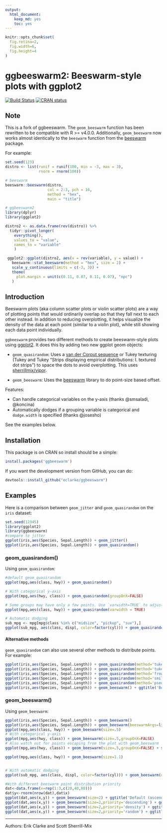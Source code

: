 ```yaml
---
output: 
  html_document: 
    keep_md: yes
    toc: yes
---
```

```r
knitr::opts_chunk$set(
  fig.retina=2,
  fig.width=6,
  fig.height=4
)
```

# ggbeeswarm2: Beeswarm-style plots with ggplot2

[![Build Status](https://travis-ci.org/eclarke/ggbeeswarm.svg?branch=master)](https://travis-ci.org/eclarke/ggbeeswarm)
[![CRAN status](https://www.r-pkg.org/badges/version/ggbeeswarm)](https://cran.r-project.org/package=ggbeeswarm)

## Note

This is a fork of ggbeeswarm. The `geom_beeswarm` function has been rewritten to
be compatible with R >= v4.0.0. Additionally, `geom_beeswarm` now works almost 
identically to the `beeswarm` function from the 
[beeswarm](https://cran.r-project.org/web/packages/beeswarm/index.html) package.

For example:

```r
set.seed(123)
distro <- list(runif = runif(100, min = -3, max = 3), 
               rnorm = rnorm(100))

# beeswarm
beeswarm::beeswarm(distro, 
                   col = 2:3, pch = 16,
                   method = "hex",
                   main = "title")

# ggbeeswarm2
library(dplyr)
library(ggplot2)

distro2 <- as.data.frame(rev(distro)) %>% 
  tidyr::pivot_longer(
    everything(), 
    values_to = "value", 
    names_to = "variable"
    )

 ggplot2::ggplot(distro2, aes(x = rev(variable), y = value)) + 
   beeswarm::stat_beeswarm(method = "hex", size = 2) + 
   scale_y_continuous(limits = c(-3, 3)) + 
   theme(
     plot.margin = unit(c(0.11, 0.07, 0.11, 0.07), "npc")
   )
```


## Introduction
Beeswarm plots (aka column scatter plots or violin scatter plots) are a way of plotting points that would ordinarily overlap so that they fall next to each other instead. In addition to reducing overplotting, it helps visualize the density of the data at each point (similar to a violin plot), while still showing each data point individually.

`ggbeeswarm` provides two different methods to create beeswarm-style plots using [ggplot2](http://ggplot2.org). It does this by adding two new ggplot geom objects:

- `geom_quasirandom`: Uses a [van der Corput sequence](http://en.wikipedia.org/wiki/Van_der_Corput_sequence) or Tukey texturing (Tukey and Tukey "Strips displaying empirical distributions: I. textured dot strips") to space the dots to avoid overplotting. This uses [sherrillmix/vipor](https://github.com/sherrillmix/vipor).

- `geom_beeswarm`: Uses the [beeswarm](https://cran.r-project.org/web/packages/beeswarm/index.html) library to do point-size based offset. 

Features: 

- Can handle categorical variables on the y-axis (thanks @smsaladi, @koncina)
- Automatically dodges if a grouping variable is categorical and `dodge.width` is specified (thanks @josesho)

See the examples below.


## Installation

This package is on CRAN so install should be a simple:
```r
install.packages('ggbeeswarm')
```

If you want the development version from GitHub, you can do:

```r
devtools::install_github("eclarke/ggbeeswarm")
```

## Examples
Here is a comparison between `geom_jitter` and `geom_quasirandom` on the `iris` dataset:
```r
set.seed(12345)
library(ggplot2)
library(ggbeeswarm)
#compare to jitter
ggplot(iris,aes(Species, Sepal.Length)) + geom_jitter()
ggplot(iris,aes(Species, Sepal.Length)) + geom_quasirandom()
```

### geom_quasirandom()

Using `geom_quasirandom`:
```r

#default geom_quasirandom
ggplot(mpg,aes(class, hwy)) + geom_quasirandom()

# With categorical y-axis
ggplot(mpg,aes(hwy, class)) + geom_quasirandom(groupOnX=FALSE)

# Some groups may have only a few points. Use `varwidth=TRUE` to adjust width dynamically.
ggplot(mpg,aes(class, hwy)) + geom_quasirandom(varwidth = TRUE)

# Automatic dodging
sub_mpg <- mpg[mpg$class %in% c("midsize", "pickup", "suv"),]
ggplot(sub_mpg, aes(class, displ, color=factor(cyl))) + geom_quasirandom(dodge.width=1)
```

#### Alternative methods
`geom_quasirandom` can also use several other methods to distribute points. For example:
```r
ggplot(iris,aes(Species, Sepal.Length)) + geom_quasirandom(method='tukey') + ggtitle('Tukey texture')
ggplot(iris,aes(Species, Sepal.Length)) + geom_quasirandom(method='tukeyDense') + ggtitle('Tukey + density')
ggplot(iris,aes(Species, Sepal.Length)) + geom_quasirandom(method='frowney') + ggtitle('Banded frowns')
ggplot(iris,aes(Species, Sepal.Length)) + geom_quasirandom(method='smiley') + ggtitle('Banded smiles')
ggplot(iris,aes(Species, Sepal.Length)) + geom_quasirandom(method='pseudorandom') + ggtitle('Jittered density')
ggplot(iris,aes(Species, Sepal.Length)) + geom_beeswarm() + ggtitle('Beeswarm')
```

### geom_beeswarm()

Using `geom_beeswarm`:
```r

ggplot(iris,aes(Species, Sepal.Length)) + geom_beeswarm()
ggplot(iris,aes(Species, Sepal.Length)) + geom_beeswarm(beeswarmArgs=list(side=1))
ggplot(mpg,aes(class, hwy)) + geom_beeswarm(size=.5)
# With categorical y-axis
ggplot(mpg,aes(hwy, class)) + geom_beeswarm(size=.5,groupOnX=FALSE)
# Also watch out for points escaping from the plot with geom_beeswarm
ggplot(mpg,aes(hwy, class)) + geom_beeswarm(size=.5,groupOnX=FALSE) + scale_y_discrete(expand=expand_scale(add=c(0.5,1)))

ggplot(mpg,aes(class, hwy)) + geom_beeswarm(size=1.1)


# With automatic dodging
ggplot(sub_mpg, aes(class, displ, color=factor(cyl))) + geom_beeswarm(dodge.width=0.5)

#With different beeswarm point distribution priority
dat<-data.frame(x=rep(1:3,c(20,40,80)))
dat$y<-rnorm(nrow(dat),dat$x)
ggplot(dat,aes(x,y)) + geom_beeswarm(size=2) + ggtitle('Default (ascending)') + scale_x_continuous(expand=expand_scale(add=c(0.5,.5)))
ggplot(dat,aes(x,y)) + geom_beeswarm(size=2,priority='descending') + ggtitle('Descending') + scale_x_continuous(expand=expand_scale(add=c(0.5,.5)))
ggplot(dat,aes(x,y)) + geom_beeswarm(size=2,priority='density') + ggtitle('Density') + scale_x_continuous(expand=expand_scale(add=c(0.5,.5)))
ggplot(dat,aes(x,y)) + geom_beeswarm(size=2,priority='random') + ggtitle('Random') + scale_x_continuous(expand=expand_scale(add=c(0.5,.5)))
```


------
Authors: Erik Clarke and Scott Sherrill-Mix


